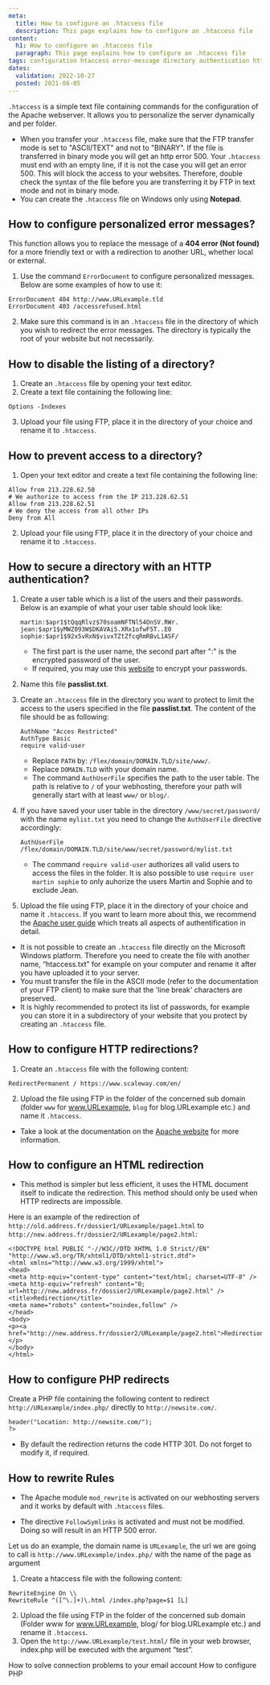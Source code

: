 ```yaml
---
meta:
  title: How to configure an .htaccess file
  description: This page explains how to configure an .htaccess file
content:
  h1: How to configure an .htaccess file
  paragraph: This page explains how to configure an .htaccess file
tags: configuration htaccess error-message directory authentication http redirection php html
dates:
  validation: 2022-10-27
  posted: 2021-08-05
---
```


`.htaccess` is a simple text file containing commands for the configuration of the Apache webserver. It allows you to personalize the server dynamically and per folder.

<Message type="important">

- When you transfer your `.htaccess` file, make sure that the FTP transfer mode is set to "ASCII/TEXT" and not to "BINARY". If the file is transferred in binary mode you will get an http error 500. Your `.htaccess` must end with an empty line, if it is not the case you will get an error 500. This will block the access to your websites. Therefore, double check the syntax of the file before you are transferring it by FTP in text mode and not in binary mode.
- You can create the `.htaccess` file on Windows only using **Notepad**.

</Message>

## How to configure personalized error messages? 

This function allows you to replace the message of a **404 error (Not found)** for a more friendly text or with a redirection to another URL, whether local or external.

1. Use the command `ErrorDocument` to configure personalized messages. Below are some examples of how to use it: 

  ```ErrorDocument 404 /myfile404.html
  ErrorDocument 404 http://www.URLexample.tld
  ErrorDocument 403 /accessrefused.html
  ```
2. Make sure this command is in an `.htaccess` file in the directory of which you wish to redirect the error messages. The directory is typically the root of your website but not necessarily.

## How to disable the listing of a directory? 

1. Create an `.htaccess` file by opening your text editor.
2. Create a text file containing the following line: 

  ```
  Options -Indexes
  ```

3. Upload your file using FTP, place it in the directory of your choice and rename it to `.htaccess`.


## How to prevent access to a directory? 

1. Open your text editor and create a text file containing the following line: 

  ```# We authorize to access from the IP 213.228.62.50
  Allow from 213.228.62.50
  # We authorize to access from the IP 213.228.62.51
  Allow from 213.228.62.51
  # We deny the access from all other IPs
  Deny from All
  ```
2. Upload your file using FTP, place it in the directory of your choice and rename it to `.htaccess`. 

## How to secure a directory with an HTTP authentication? 

1. Create a user table which is a list of the users and their passwords. Below is an example of what your user table should look like: 

    ```
    martin:$apr1$tQqqRlvz$70soamNFTNl54OnSV.RWr.
    jean:$apr1$yMWZ093W$DKAVAi5.XRx1ofwF5T..E0
    sophie:$apr1$92x5vRxN$vivxTZtZfcqRmRBvL1ASF/
    ```

   <Message type="note">

   - The first part is the user name, the second part after ":" is the encrypted password of the user.
   - If required, you may use this [website](https://hostingcanada.org/htpasswd-generator/) to encrypt your passwords.

   </Message>

2. Name this file **passlist.txt**.
3. Create an `.htaccess` file in the directory you want to protect to limit the access to the users specified in the file **passlist.txt**. The content of the file should be as following:

    ```AuthUserFile /PATH/passlist.txt
    AuthName "Acces Restricted"
    AuthType Basic
    require valid-user
    ```
   <Message type="important">

   - Replace `PATH` by: `/flex/domain/DOMAIN.TLD/site/www/`.
   - Replace `DOMAIN.TLD` with your domain name.
   - The command `AuthUserFile` specifies the path to the user table. The path is relative to `/` of your webhosting, therefore your path will generally start with at least `www/` or `blog/`.

   </Message>

4. If you have saved your user table in the directory `/www/secret/password/` with the name `mylist.txt` you need to change the `AuthUserFile` directive accordingly:

    ```
    AuthUserFile  /flex/domain/DOMAIN.TLD/site/www/secret/password/mylist.txt
    ```
   <Message type="note">

    - The command ```require valid-user``` authorizes all valid users to access the files in the folder. It is also possible to use ```require user martin sophie``` to only auhorize the users Martin and Sophie and to exclude Jean. 

   </Message>

5. Upload the file using FTP, place it in the directory of your choice and name it `.htaccess`. If you want to learn more about this, we recommend the [Apache user guide](https://httpd.apache.org/docs/) which treats all aspects of authentification in detail.

<Message type="important">

- It is not possible to create an `.htaccess` file directly on the Microsoft Windows platform. Therefore you need to create the file with another name, “htaccess.txt” for example on your computer and rename it after you have uploaded it to your server.
- You must transfer the file in the ASCII mode (refer to the documentation of your FTP client) to make sure that the 'line break' characters are preserved.
- It is highly recommended to protect its list of passwords, for example you can store it in a subdirectory of your website that you protect by creating an `.htaccess` file.

</Message>


## How to configure HTTP redirections? 


1. Create an `.htaccess` file with the following content: 

  ```# Redirection to the site Scaleway.com
  RedirectPermanent / https://www.scaleway.com/en/
  ```

2. Upload the file using FTP in the folder of the concerned sub domain (folder `www` for www.URLexample, `blog` for blog.URLexample etc.) and name it `.htaccess`.

<Message type="tip">

- Take a look at the documentation on the [Apache website](http://httpd.apache.org/docs/2.0/mod/mod_alias.html) for more information. 

</Message>

## How to configure an HTML redirection

<Message type="note">

- This method is simpler but less efficient, it uses the HTML document itself to indicate the redirection. This method should only be used when HTTP redirects are impossible.

</Message>

Here is an example of the redirection of `http://old.address.fr/dossier1/URLexample/page1.html` to `http://new.address.fr/dossier2/URLexample/page2.html`: 

```<?xml version="1.0" encoding="UTF-8"?>
<!DOCTYPE html PUBLIC "-//W3C//DTD XHTML 1.0 Strict//EN" "http://www.w3.org/TR/xhtml1/DTD/xhtml1-strict.dtd">
<html xmlns="http://www.w3.org/1999/xhtml">
<head>
<meta http-equiv="content-type" content="text/html; charset=UTF-8" />
<meta http-equiv="refresh" content="0; url=http://new.address.fr/dossier2/URLexample/page2.html" />
<title>Redirection</title>
<meta name="robots" content="noindex,follow" />
</head>
<body>
<p><a href="http://new.address.fr/dossier2/URLexample/page2.html">Redirection</a></p>
</body>
</html>
```

## How to configure PHP redirects


Create a PHP file containing the following content to redirect `http://URLexample/index.php/` directly to `http://newsite.com/`.

```<?php
header("Location: http://newsite.com/");
?>
```

<Message type="note">

- By default the redirection returns the code HTTP 301. Do not forget to modify it, if required.

</Message>

## How to rewrite Rules

<Message type="important">

- The Apache module `mod_rewrite` is activated on our webhosting servers and it works by default with `.htaccess` files.

- The directive `FollowSymlinks` is activated and must not be modified. Doing so will result in an HTTP 500 error.

</Message>


Let us do an example, the domain name is `URLexample`, the url we are going to call is `http://www.URLexample/index.php/` with the name of the page as argument

1. Create a htaccess file with the following content: 

  ``` 
  RewriteEngine On \\
  RewriteRule ^([^\.]+)\.html /index.php?page=$1 [L]
  ```
2. Upload the file using FTP in the folder of the concerned sub domain (Folder www for www.URLexample, blog/ for blog.URLexample etc.) and rename it `.htaccess`.
3. Open the `http://www.URLexample/test.html/` file in your web browser, index.php will be executed with the argument “test”.

<Navigation title="See Also">
  <PreviousButton to="/webhosting/classic/how-to/solve-email-account-connection-problems/">How to solve connection problems to your email account</PreviousButton>
  <NextButton to="/webhosting/classic/how-to/configure-php/">How to configure PHP</NextButton>
</Navigation> 